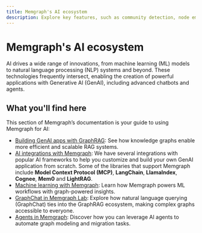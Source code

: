 ```yaml
---
title: Memgraph's AI ecosystem
description: Explore key features, such as community detection, node embeddings, and graph neural networks, alongside integrations with popular AI libraries like LangChain and LlamaIndex, to create powerful, data-driven GenAI solutions.
---
```



# Memgraph's AI ecosystem

AI drives a wide range of innovations, from machine learning (ML) models to
natural language processing (NLP) systems and beyond. These technologies
frequently intersect, enabling the creation of powerful applications with
Generative AI (GenAI), including advanced chatbots and agents.

## What you'll find here

This section of Memgraph’s documentation is your guide to using Memgraph for AI:

- [Building GenAI apps with GraphRAG](/ai-ecosystem/graph-rag): See how
  knowledge graphs enable more efficient and scalable RAG systems.
- [AI integrations with Memgraph](/ai-ecosystem/integrations): We have several
  integrations with popular AI frameworks to help you customize and build your
  own GenAI application from scratch. Some of the libraries that support
  Memgraph include **Model Context Protocol (MCP)**, **LangChain**,
  **LlamaIndex**, **Cognee**, **Mem0** and **LightRAG**.
- [Machine learning with Memgraph](/ai-ecosystem/machine-learning): Learn how
  Memgraph powers ML workflows with graph-powered insights.
- [GraphChat in Memgraph Lab](/memgraph-lab/features/graphchat): Explore how
  natural language querying (GraphChat) ties into the GraphRAG ecosystem, making
  complex graphs accessible to everyone.
- [Agents in Memgraph](/ai-ecosystem/agents): Discover how you can leverage AI
  agents to automate graph modeling and migration tasks.


<CommunityLinks/>